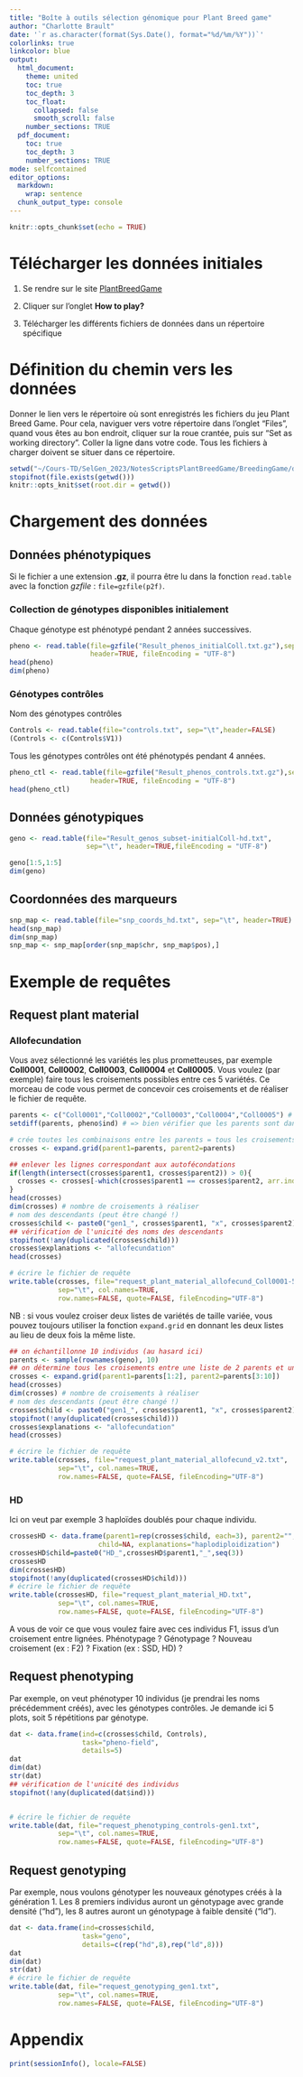 ---
title: "Boîte à outils sélection génomique pour Plant Breed game"
author: "Charlotte Brault"
date: '`r as.character(format(Sys.Date(), format="%d/%m/%Y"))`'
colorlinks: true
linkcolor: blue
output:
  html_document:
    theme: united
    toc: true
    toc_depth: 3
    toc_float:
      collapsed: false
      smooth_scroll: false
    number_sections: TRUE
  pdf_document:
    toc: true
    toc_depth: 3
    number_sections: TRUE
mode: selfcontained
editor_options: 
  markdown: 
    wrap: sentence
  chunk_output_type: console
---

```{r setup, include=FALSE}
knitr::opts_chunk$set(echo = TRUE)
```


# Télécharger les données initiales

1. Se rendre sur le site [PlantBreedGame](https://195.221.108.57/team/apimet/PlantBreedGame/)

2. Cliquer sur l'onglet **How to play?**

3. Télécharger les différents fichiers de données dans un répertoire spécifique

# Définition du chemin vers les données

Donner le lien vers le répertoire où sont enregistrés les fichiers du jeu Plant Breed Game.
Pour cela, naviguer vers votre répertoire dans l'onglet "Files", quand vous êtes au bon endroit, cliquer sur la roue crantée, puis sur "Set as working directory". Coller la ligne dans votre code. Tous les fichiers à charger doivent se situer dans ce répertoire.

```{r p2f}
setwd("~/Cours-TD/SelGen_2023/NotesScriptsPlantBreedGame/BreedingGame/data")
stopifnot(file.exists(getwd()))
knitr::opts_knit$set(root.dir = getwd())
```


# Chargement des données

## Données phénotypiques
Si le fichier a une extension **.gz**, il pourra être lu dans la fonction `read.table` avec la fonction *gzfile* : `file=gzfile(p2f)`.

### Collection de génotypes disponibles initialement
Chaque génotype est phénotypé pendant 2 années successives.

```{r load}
pheno <- read.table(file=gzfile("Result_phenos_initialColl.txt.gz"),sep="\t", 
                    header=TRUE, fileEncoding = "UTF-8")
head(pheno)
dim(pheno)
```

### Génotypes contrôles 

Nom des génotypes contrôles

```{r}
Controls <- read.table(file="controls.txt", sep="\t",header=FALSE)
(Controls <- c(Controls$V1))
```

Tous les génotypes contrôles ont été phénotypés pendant 4 années.

```{r load pheno control}
pheno_ctl <- read.table(file=gzfile("Result_phenos_controls.txt.gz"),sep="\t", 
                    header=TRUE, fileEncoding = "UTF-8")
head(pheno_ctl)
```

## Données génotypiques

```{r load geno data}
geno <- read.table(file="Result_genos_subset-initialColl-hd.txt",
                   sep="\t", header=TRUE,fileEncoding = "UTF-8")

geno[1:5,1:5]
dim(geno)
```

## Coordonnées des marqueurs

```{r load marker coordinates}
snp_map <- read.table(file="snp_coords_hd.txt", sep="\t", header=TRUE)
head(snp_map)
dim(snp_map)
snp_map <- snp_map[order(snp_map$chr, snp_map$pos),]
```


# Exemple de requêtes

## Request plant material

### Allofecundation

Vous avez sélectionné les variétés les plus prometteuses, par exemple **Coll0001**, **Coll0002**, **Coll0003**, **Coll0004** et **Coll0005**.
Vous voulez (par exemple) faire tous les croisements possibles entre ces 5 variétés.
Ce morceau de code vous permet de concevoir ces croisements et de réaliser le fichier de requête.


```{r request plant material allofecund}
parents <- c("Coll0001","Coll0002","Coll0003","Coll0004","Coll0005") # => votre sélection de génotypes
setdiff(parents, pheno$ind) # => bien vérifier que les parents sont dans la collection (ici le tableau de phénotypes s’appelle pheno)

# crée toutes les combinaisons entre les parents = tous les croisements possibles parmi les parents 
crosses <- expand.grid(parent1=parents, parent2=parents)

## enlever les lignes correspondant aux autofécondations
if(length(intersect(crosses$parent1, crosses$parent2)) > 0){
  crosses <- crosses[-which(crosses$parent1 == crosses$parent2, arr.ind=TRUE),]
}
head(crosses)
dim(crosses) # nombre de croisements à réaliser
# nom des descendants (peut être changé !)
crosses$child <- paste0("gen1_", crosses$parent1, "x", crosses$parent2) 
## vérification de l'unicité des noms des descendants
stopifnot(!any(duplicated(crosses$child)))
crosses$explanations <- "allofecundation"
head(crosses)

# écrire le fichier de requête
write.table(crosses, file="request_plant_material_allofecund_Coll0001-5.txt",
            sep="\t", col.names=TRUE, 
            row.names=FALSE, quote=FALSE, fileEncoding="UTF-8")
```


NB : si vous voulez croiser deux listes de variétés de taille variée, vous pouvez toujours utiliser la fonction `expand.grid` en donnant les deux listes au lieu de deux fois la même liste.

```{r}
## on échantillonne 10 individus (au hasard ici)
parents <- sample(rownames(geno), 10)
## on détermine tous les croisements entre une liste de 2 parents et une liste de 8 parents
crosses <- expand.grid(parent1=parents[1:2], parent2=parents[3:10])
head(crosses)
dim(crosses) # nombre de croisements à réaliser
# nom des descendants (peut être changé !)
crosses$child <- paste0("gen1_", crosses$parent1, "x", crosses$parent2) 
stopifnot(!any(duplicated(crosses$child)))
crosses$explanations <- "allofecundation"
head(crosses)

# écrire le fichier de requête
write.table(crosses, file="request_plant_material_allofecund_v2.txt",
            sep="\t", col.names=TRUE, 
            row.names=FALSE, quote=FALSE, fileEncoding="UTF-8")
```

### HD

Ici on veut par exemple 3 haploïdes doublés pour chaque individu. 

```{r}
crossesHD <- data.frame(parent1=rep(crosses$child, each=3), parent2="",
                      child=NA, explanations="haplodiploidization")
crossesHD$child=paste0("HD_",crossesHD$parent1,"_",seq(3))
crossesHD
dim(crossesHD)
stopifnot(!any(duplicated(crossesHD$child)))
# écrire le fichier de requête
write.table(crossesHD, file="request_plant_material_HD.txt",
            sep="\t", col.names=TRUE, 
            row.names=FALSE, quote=FALSE, fileEncoding="UTF-8")
```


A vous de voir ce que vous voulez faire avec ces individus F1, issus d'un croisement entre lignées. Phénotypage ? Génotypage ? Nouveau croisement (ex : F2) ? Fixation (ex : SSD, HD) ? 

## Request phenotyping

Par exemple, on veut phénotyper 10 individus (je prendrai les noms précédemment créés), avec les génotypes contrôles.
Je demande ici 5 plots, soit 5 répétitions par génotype.

```{r request phenotyping}
dat <- data.frame(ind=c(crosses$child, Controls),
                  task="pheno-field",
                  details=5)
dat
dim(dat)
str(dat)
## vérification de l'unicité des individus
stopifnot(!any(duplicated(dat$ind)))


# écrire le fichier de requête
write.table(dat, file="request_phenotyping_controls-gen1.txt",
            sep="\t", col.names=TRUE, 
            row.names=FALSE, quote=FALSE, fileEncoding="UTF-8")
```



## Request genotyping

Par exemple, nous voulons génotyper les nouveaux génotypes créés à la génération 1. Les 8 premiers individus auront un génotypage avec grande densité ("hd"), les 8 autres auront un génotypage à faible densité ("ld").

```{r request genotyping}
dat <- data.frame(ind=crosses$child,
                  task="geno",
                  details=c(rep("hd",8),rep("ld",8)))
dat
dim(dat)
str(dat)
# écrire le fichier de requête
write.table(dat, file="request_genotyping_gen1.txt", 
            sep="\t", col.names=TRUE, 
            row.names=FALSE, quote=FALSE, fileEncoding="UTF-8")
```



# Appendix

```{r info}
print(sessionInfo(), locale=FALSE)
```
